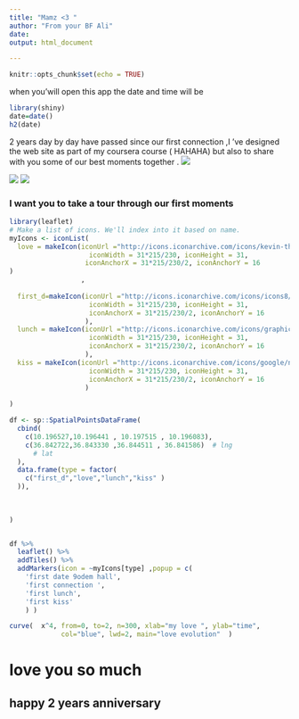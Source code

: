 ```yaml
---
title: "Mamz <3 "
author: "From your BF Ali"
date:
output: html_document

---
```


```r
knitr::opts_chunk$set(echo = TRUE)


```
when you'will open this app  the date and time  will  be 
``` r
library(shiny)
date=date()
h2(date)
```
2 years day by day  have passed since  our first connection ,I 've designed the web site as part of my coursera course ( HAHAHA) but also to share with you some of our best moments together . 
![](3.jpg)

![](5.jpg)
![](7.jpg)




### I want you to take a tour  through  our first moments 





``` r
library(leaflet)
# Make a list of icons. We'll index into it based on name.
myIcons <- iconList(
  love = makeIcon(iconUrl ="http://icons.iconarchive.com/icons/kevin-thompson/love-and-breakup/32/love-icon.png",
                    iconWidth = 31*215/230, iconHeight = 31,
                   iconAnchorX = 31*215/230/2, iconAnchorY = 16
)
                  ,
  
  first_d=makeIcon(iconUrl ="http://icons.iconarchive.com/icons/icons8/windows-8/32/Time-Date-icon.png",
                    iconWidth = 31*215/230, iconHeight = 31,
                    iconAnchorX = 31*215/230/2, iconAnchorY = 16
                   ),
  lunch = makeIcon(iconUrl ="http://icons.iconarchive.com/icons/graphicloads/100-flat/32/dinner-icon.png",
                    iconWidth = 31*215/230, iconHeight = 31,
                    iconAnchorX = 31*215/230/2, iconAnchorY = 16
                   ),
  kiss = makeIcon(iconUrl ="http://icons.iconarchive.com/icons/google/noto-emoji-people-family-love/32/12135-kiss-mark-icon.png",
                    iconWidth = 31*215/230, iconHeight = 31,
                    iconAnchorX = 31*215/230/2, iconAnchorY = 16
                   )
  
)

df <- sp::SpatialPointsDataFrame(
  cbind(
    c(10.196527,10.196441 , 10.197515 , 10.196083),
    c(36.842722,36.843330 ,36.844511 , 36.841586)  # lng
      # lat
  ),
  data.frame(type = factor(
    c("first_d","love","lunch","kiss" )
  )),
  
   
  
)


df %>% 
  leaflet() %>%
  addTiles() %>%
  addMarkers(icon = ~myIcons[type] ,popup = c(
    'first date 9odem hall',
    'first connection ',
    'first lunch',
    'first kiss'
    ) )


```




```r
curve(  x^4, from=0, to=2, n=300, xlab="my love ", ylab="time", 
             col="blue", lwd=2, main="love evolution"  )

```


# love you so much 
## happy 2 years anniversary


